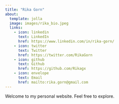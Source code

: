 ```yaml
---
title: "Rika Gorn"
about:
  template: jolla
  image: images/rika_bio.jpeg
  links: 
    - icon: linkedin
      text: LinkedIn
      href: https://www.linkedin.com/in/rika-gorn/
    - icon: twitter
      text: Twitter
      href: https://twitter.com/RikaGorn
    - icon: github
      text: Github
      href: https://github.com/Rikagx
    - icon: envelope
      text: Email
      href: mailto:rika.gorn@gmail.com
---
```


Welcome to my personal website. Feel free to explore.
